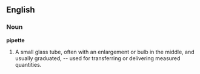 ==English==

===Noun===

'''pipette'''

#A small glass tube, often with an enlargement or bulb in the middle, and usually graduated, -- used for transferring or delivering measured quantities.
